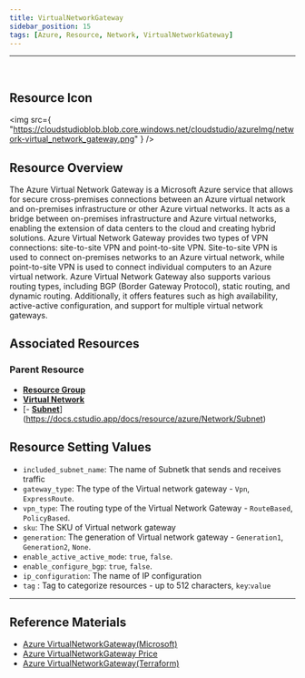 ```yaml
---
title: VirtualNetworkGateway
sidebar_position: 15
tags: [Azure, Resource, Network, VirtualNetworkGateway]
---
```


<hr />
<br />

## Resource Icon

<img
    src={
        "https://cloudstudioblob.blob.core.windows.net/cloudstudio/azureImg/network-virtual_network_gateway.png"
    }
/>

## Resource Overview

The Azure Virtual Network Gateway is a Microsoft Azure service that allows for secure cross-premises connections between an Azure virtual network and on-premises infrastructure or other Azure virtual networks. 
It acts as a bridge between on-premises infrastructure and Azure virtual networks, enabling the extension of data centers to the cloud and creating hybrid solutions.
Azure Virtual Network Gateway provides two types of VPN connections: site-to-site VPN and point-to-site VPN. 
Site-to-site VPN is used to connect on-premises networks to an Azure virtual network, while point-to-site VPN is used to connect individual computers to an Azure virtual network.
Azure Virtual Network Gateway also supports various routing types, including BGP (Border Gateway Protocol), static routing, and dynamic routing. 
Additionally, it offers features such as high availability, active-active configuration, and support for multiple virtual network gateways.

## Associated Resources

### Parent Resource

-   [**Resource Group**](https://docs.cstudio.app/docs/resource/azure/Base/ResourceGroup)
-   [**Virtual Network**](https://docs.cstudio.app/docs/resource/azure/Network/VirtualNetwork)
-   [- [**Subnet**](https://docs.cstudio.app/docs/resource/azure/Network/Subnet)](https://docs.cstudio.app/docs/resource/azure/Network/Subnet)

## Resource Setting Values

-   `included_subnet_name`: The name of Subnetk that sends and receives traffic
-   `gateway_type`: The type of the Virtual network gateway - `Vpn`, `ExpressRoute`.
-   `vpn_type`: The routing type of the Virtual Network Gateway - `RouteBased`, `PolicyBased`.
-   `sku`: The SKU of Virtual network gateway
-   `generation`: The generation of Virtual network gateway - `Generation1`, `Generation2`, `None`.
-   `enable_active_active_mode`: `true`, `false`.
-   `enable_configure_bgp`: `true`, `false`.
-   `ip_configuration`: The name of IP configuration
-   `tag` : Tag to categorize resources - up to 512 characters, `key`:`value`

---

## Reference Materials

-   [Azure VirtualNetworkGateway(Microsoft)](https://learn.microsoft.com/ko-kr/azure/vpn-gateway/vpn-gateway-about-vpngateways)
-   [Azure VirtualNetworkGateway Price](https://azure.microsoft.com/en-us/pricing/details/vpn-gateway/)
-   [Azure VirtualNetworkGateway(Terraform)](https://registry.terraform.io/providers/hashicorp/azurerm/latest/docs/resources/virtual_network_gateway)
